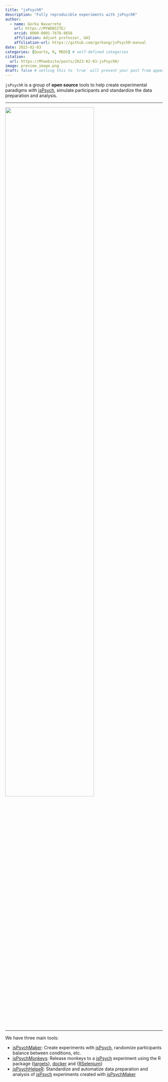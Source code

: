 ```yaml
---
title: "jsPsychR"
description: "Fully reproducible experiments with jsPsychR"
author:
  - name: Gorka Navarrete
    url: https://MYWEBSITE/
    orcid: 0000-0001-7678-8656
    affiliation: Adjunt professor, UAI
    affiliation-url: https://github.com/gorkang/jsPsychR-manual
date: 2023-02-03
categories: [Quarto, R, MEDS] # self-defined categories
citation: 
  url: https://MYwebsite/posts/2023-02-03-jsPsychR/ 
image: preview_image.png
draft: false # setting this to `true` will prevent your post from appearing on your listing page until you're ready!
---
```


`jsPsychR` is a group of **open source** tools to help create experimental paradigms with [jsPsych](https://www.jspsych.org/), simulate participants and standardize the data preparation and analysis.

------------------------------------------------------------------------

![](preview_image.png){width="75%"}

------------------------------------------------------------------------

We have three main tools:

-   [jsPsychMaker](https://gorkang.github.io/jsPsychR-manual/qmd/03-jsPsychMaker.html): Create experiments with [jsPsych](https://www.jspsych.org/), randomize participants balance between conditions, etc.
-   [jsPsychMonkeys](https://gorkang.github.io/jsPsychR-manual/qmd/04-jsPsychMonkeys.html): Release monkeys to a [jsPsych](https://www.jspsych.org/) experiment using the R package {[targets](https://books.ropensci.org/targets/)}, [docker](https://www.docker.com/) and {[RSelenium](https://docs.ropensci.org/RSelenium/)}
-   [jsPsychHelpeR](https://gorkang.github.io/jsPsychR-manual/qmd/05-jsPsychHelpeR.html): Standardize and automatize data preparation and analysis of [jsPsych](https://www.jspsych.org/) experiments created with [jsPsychMaker](https://gorkang.github.io/jsPsychR-manual/qmd/03-jsPsychMaker.html)
